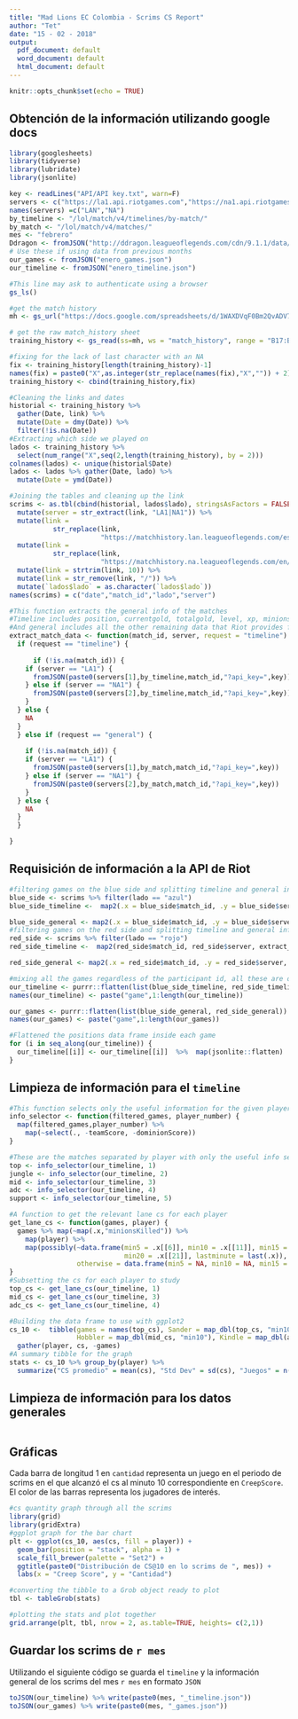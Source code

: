 ```yaml
---
title: "Mad Lions EC Colombia - Scrims CS Report"
author: "Tet"
date: "15 - 02 - 2018"
output:
  pdf_document: default
  word_document: default
  html_document: default
---
```


```r
knitr::opts_chunk$set(echo = TRUE)
```

## Obtención de la información utilizando google docs

```r
library(googlesheets)
library(tidyverse)
library(lubridate)
library(jsonlite)

key <- readLines("API/API key.txt", warn=F)
servers <- c("https://la1.api.riotgames.com","https://na1.api.riotgames.com")
names(servers) =c("LAN","NA")
by_timeline <- "/lol/match/v4/timelines/by-match/"
by_match <- "/lol/match/v4/matches/"
mes <- "febrero"
Ddragon <- fromJSON("http://ddragon.leagueoflegends.com/cdn/9.1.1/data/en_US/championFull.json")
# Use these if using data from previous months
our_games <- fromJSON("enero_games.json")
our_timeline <- fromJSON("enero_timeline.json")
```

```r
#This line may ask to authenticate using a browser
gs_ls()
```

```r
#get the match history
mh <- gs_url("https://docs.google.com/spreadsheets/d/1WAXDVqF0Bm2QvADV76uPd78n03oLLl_NJVFVfItHKHE/")

# get the raw match_history sheet
training_history <- gs_read(ss=mh, ws = "match_history", range = "B17:BE23")

#fixing for the lack of last character with an NA
fix <- training_history[length(training_history)-1]
names(fix) = paste0("X",as.integer(str_replace(names(fix),"X","")) + 2) 
training_history <- cbind(training_history,fix)

#Cleaning the links and dates
historial <- training_history %>%
  gather(Date, link) %>%
  mutate(Date = dmy(Date)) %>%
  filter(!is.na(Date))
#Extracting which side we played on
lados <- training_history %>%
  select(num_range("X",seq(2,length(training_history), by = 2)))
colnames(lados) <- unique(historial$Date)
lados <- lados %>% gather(Date, lado) %>% 
  mutate(Date = ymd(Date))

#Joining the tables and cleaning up the link
scrims <- as.tbl(cbind(historial, lados$lado), stringsAsFactors = FALSE) %>% 
  mutate(server = str_extract(link, "LA1|NA1")) %>%
  mutate(link = 
           str_replace(link, 
                       "https://matchhistory.lan.leagueoflegends.com/es/#match-details/LA1/", "")) %>%
  mutate(link = 
           str_replace(link, 
                       "https://matchhistory.na.leagueoflegends.com/en/#match-details/NA1/", "")) %>%
  mutate(link = strtrim(link, 10)) %>%
  mutate(link = str_remove(link, "/")) %>% 
  mutate(`lados$lado` = as.character(`lados$lado`))
names(scrims) = c("date","match_id","lado","server")

#This function extracts the general info of the matches
#Timeline includes position, currentgold, totalgold, level, xp, minionsKilled, jungleMinionsKilled
#And general includes all the other remaining data that Riot provides from each match
extract_match_data <- function(match_id, server, request = "timeline") {
  if (request == "timeline") {
    
      if (!is.na(match_id)) {
    if (server == "LA1") {
      fromJSON(paste0(servers[1],by_timeline,match_id,"?api_key=",key))[[1]][[1]]
    } else if (server == "NA1") {
      fromJSON(paste0(servers[2],by_timeline,match_id,"?api_key=",key))[[1]][[1]]
    }
  } else {
    NA
  }
  } else if (request == "general") {
   
    if (!is.na(match_id)) {
    if (server == "LA1") {
      fromJSON(paste0(servers[1],by_match,match_id,"?api_key=",key))
    } else if (server == "NA1") {
      fromJSON(paste0(servers[2],by_match,match_id,"?api_key=",key))
    }
  } else {
    NA
  } 
  }

}
```

## Requisición de información a la API de Riot
```r
#filtering games on the blue side and splitting timeline and general info
blue_side <- scrims %>% filter(lado == "azul")
blue_side_timeline <-  map2(.x = blue_side$match_id, .y = blue_side$server, .f = extract_match_data, request = "timeline") %>% map(~ .[1:5])

blue_side_general <- map2(.x = blue_side$match_id, .y = blue_side$server, .f = extract_match_data, request = "general")
#filtering games on the red side and splitting timeline and general info
red_side <- scrims %>% filter(lado == "rojo")
red_side_timeline <-  map2(red_side$match_id, red_side$server, extract_match_data, request = "timeline") %>% map(~ .[6:10])

red_side_general <- map2(.x = red_side$match_id, .y = red_side$server, .f = extract_match_data, request = "general")

#mixing all the games regardless of the participant id, all these are our games
our_timeline <- purrr::flatten(list(blue_side_timeline, red_side_timeline))
names(our_timeline) <- paste("game",1:length(our_timeline))

our_games <- purrr::flatten(list(blue_side_general, red_side_general))
names(our_games) <- paste("game",1:length(our_games))

#Flattened the positions data frame inside each game
for (i in seq_along(our_timeline)) {
  our_timeline[[i]] <- our_timeline[[i]]  %>%  map(jsonlite::flatten)
}
```

## Limpieza de información para el `timeline`
```r
#This function selects only the useful information for the given player
info_selector <- function(filtered_games, player_number) {
  map(filtered_games,player_number) %>% 
    map(~select(., -teamScore, -dominionScore))
}

#These are the matches separated by player with only the useful info selected
top <- info_selector(our_timeline, 1)
jungle <- info_selector(our_timeline, 2)
mid <- info_selector(our_timeline, 3)
adc <- info_selector(our_timeline, 4)
support <- info_selector(our_timeline, 5)

#A function to get the relevant lane cs for each player
get_lane_cs <- function(games, player) {
  games %>% map(~map(.x,"minionsKilled")) %>% 
    map(player) %>% 
    map(possibly(~data.frame(min5 = .x[[6]], min10 = .x[[11]], min15 = .x[[16]], 
                             min20 = .x[[21]], lastminute = last(.x)), 
                 otherwise = data.frame(min5 = NA, min10 = NA, min15 = NA, min20 = NA, lastminute = NA)))
}
#Subsetting the cs for each player to study
top_cs <- get_lane_cs(our_timeline, 1)
mid_cs <- get_lane_cs(our_timeline, 3)
adc_cs <- get_lane_cs(our_timeline, 4)

#Building the data frame to use with ggplot2
cs_10 <-  tibble(games = names(top_cs), Sander = map_dbl(top_cs, "min10"), 
                 Hobbler = map_dbl(mid_cs, "min10"), Kindle = map_dbl(adc_cs, "min10")) %>% 
  gather(player, cs, -games)
#A summary tibble for the graph
stats <- cs_10 %>% group_by(player) %>% 
  summarize("CS promedio" = mean(cs), "Std Dev" = sd(cs), "Juegos" = n())
```

## Limpieza de información para los datos generales
```r

```


## Gráficas

Cada barra de longitud 1 en `cantidad` representa un juego en el periodo de scrims en el que alcanzó el cs al minuto 10 correspondiente en `CreepScore`. El color de las barras representa los jugadores de interés.

```r
#cs quantity graph through all the scrims
library(grid)
library(gridExtra)
#ggplot graph for the bar chart
plt <- ggplot(cs_10, aes(cs, fill = player)) +
  geom_bar(position = "stack", alpha = 1) +
  scale_fill_brewer(palette = "Set2") + 
  ggtitle(paste0("Distribución de CS@10 en lo scrims de ", mes)) +
  labs(x = "Creep Score", y = "Cantidad")

#converting the tibble to a Grob object ready to plot
tbl <- tableGrob(stats)

#plotting the stats and plot together
grid.arrange(plt, tbl, nrow = 2, as.table=TRUE, heights= c(2,1))
```

## Guardar los scrims de `r mes`

Utilizando el siguiente código se guarda el `timeline` y la información general de los scrims del mes `r mes` en formato `JSON`

```r
toJSON(our_timeline) %>% write(paste0(mes, "_timeline.json"))
toJSON(our_games) %>% write(paste0(mes, "_games.json"))
```